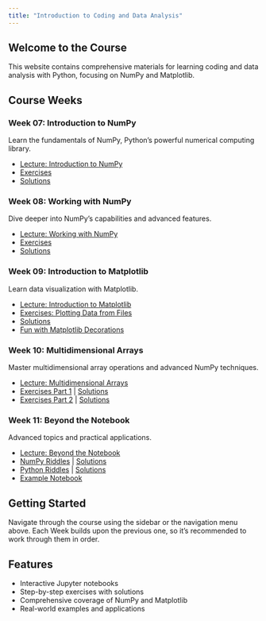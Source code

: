```yaml
---
title: "Introduction to Coding and Data Analysis"
---
```


## Welcome to the Course

This website contains comprehensive materials for learning coding and data analysis with Python, focusing on NumPy and Matplotlib.

## Course Weeks

### Week 07: Introduction to NumPy
Learn the fundamentals of NumPy, Python's powerful numerical computing library.

- [Lecture: Introduction to NumPy](07/lecture_intro_numpy.qmd)
- [Exercises](07/exercises_numpy.qmd)
- [Solutions](07/exercises_numpy_solutions.qmd)

### Week 08: Working with NumPy
Dive deeper into NumPy's capabilities and advanced features.

- [Lecture: Working with NumPy](08/lecture_working_with_numpy.qmd)
- [Exercises](08/exercises_lecture_working_with_numpy.qmd)
- [Solutions](08/exercises_lecture_working_with_numpy_solutions.qmd)

### Week 09: Introduction to Matplotlib
Learn data visualization with Matplotlib.

- [Lecture: Introduction to Matplotlib](09/lecture_intro_matplotlib.qmd)
- [Exercises: Plotting Data from Files](09/exercises_plotting_data_from_file.qmd)
- [Solutions](09/exercises_plotting_data_from_file_solutions.qmd)
- [Fun with Matplotlib Decorations](09/fun_matplotlib_decoration.qmd)

### Week 10: Multidimensional Arrays
Master multidimensional array operations and advanced NumPy techniques.

- [Lecture: Multidimensional Arrays](10/lecture_multidimensionalArrays.qmd)
- [Exercises Part 1](10/exercises_part1.qmd) | [Solutions](10/exercises_part1_solutions.qmd)
- [Exercises Part 2](10/exercises_part2.qmd) | [Solutions](10/exercises_part2_solutions.qmd)

### Week 11: Beyond the Notebook
Advanced topics and practical applications.

- [Lecture: Beyond the Notebook](11/lecture_beyond_the_notebook.qmd)
- [NumPy Riddles](11/exercises_numpy_riddles.qmd) | [Solutions](11/exercises_numpy_riddles_solutions.qmd)
- [Python Riddles](11/exercises_python_riddles.qmd) | [Solutions](11/exercises_python_riddles_solutions.qmd)
- [Example Notebook](11/example.qmd)

## Getting Started

Navigate through the course using the sidebar or the navigation menu above. Each Week builds upon the previous one, so it's recommended to work through them in order.

## Features

- Interactive Jupyter notebooks
- Step-by-step exercises with solutions
- Comprehensive coverage of NumPy and Matplotlib
- Real-world examples and applications
